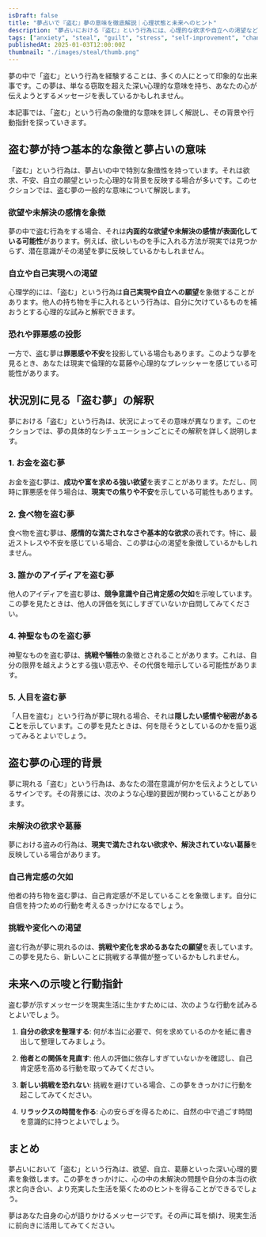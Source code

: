 ```yaml
---
isDraft: false
title: "夢占いで『盗む』夢の意味を徹底解説｜心理状態と未来へのヒント"
description: "夢占いにおける『盗む』という行為には、心理的な欲求や自立への渇望など、深い意味が隠されています。本記事では、盗む夢が示唆するメッセージを具体的に解説します。"
tags: ["anxiety", "steal", "guilt", "stress", "self-improvement", "change", "fear", "relationships"]
publishedAt: 2025-01-03T12:00:00Z
thumbnail: "./images/steal/thumb.png"
---
```


夢の中で「盗む」という行為を経験することは、多くの人にとって印象的な出来事です。この夢は、単なる窃取を超えた深い心理的な意味を持ち、あなたの心が伝えようとするメッセージを表しているかもしれません。

本記事では、「盗む」という行為の象徴的な意味を詳しく解説し、その背景や行動指針を探っていきます。

<TableOfContents />

<AdUnit />

## 盗む夢が持つ基本的な象徴と夢占いの意味

「盗む」という行為は、夢占いの中で特別な象徴性を持っています。それは欲求、不安、自立の願望といった心理的な背景を反映する場合が多いです。このセクションでは、盗む夢の一般的な意味について解説します。

### 欲望や未解決の感情を象徴

夢の中で盗む行為をする場合、それは**内面的な欲望や未解決の感情が表面化している可能性**があります。例えば、欲しいものを手に入れる方法が現実では見つからず、潜在意識がその渇望を夢に反映しているかもしれません。

### 自立や自己実現への渇望

心理学的には、「盗む」という行為は**自己実現や自立への願望**を象徴することがあります。他人の持ち物を手に入れるという行為は、自分に欠けているものを補おうとする心理的な試みと解釈できます。

### 恐れや罪悪感の投影

一方で、盗む夢は**罪悪感や不安**を投影している場合もあります。このような夢を見るとき、あなたは現実で倫理的な葛藤や心理的なプレッシャーを感じている可能性があります。

<AdUnit />

## 状況別に見る「盗む夢」の解釈

夢における「盗む」という行為は、状況によってその意味が異なります。このセクションでは、夢の具体的なシチュエーションごとにその解釈を詳しく説明します。

### 1. お金を盗む夢

お金を盗む夢は、**成功や富を求める強い欲望**を表すことがあります。ただし、同時に罪悪感を伴う場合は、**現実での焦りや不安**を示している可能性もあります。

### 2. 食べ物を盗む夢

食べ物を盗む夢は、**感情的な満たされなさや基本的な欲求**の表れです。特に、最近ストレスや不安を感じている場合、この夢は心の渇望を象徴しているかもしれません。

### 3. 誰かのアイディアを盗む夢

他人のアイディアを盗む夢は、**競争意識や自己肯定感の欠如**を示唆しています。この夢を見たときは、他人の評価を気にしすぎていないか自問してみてください。

### 4. 神聖なものを盗む夢

神聖なものを盗む夢は、**挑戦や犠牲**の象徴とされることがあります。これは、自分の限界を越えようとする強い意志や、その代償を暗示している可能性があります。

### 5. 人目を盗む夢

「人目を盗む」という行為が夢に現れる場合、それは**隠したい感情や秘密があること**を示しています。この夢を見たときは、何を隠そうとしているのかを振り返ってみるとよいでしょう。

<AdUnit />

## 盗む夢の心理的背景

夢に現れる「盗む」という行為は、あなたの潜在意識が何かを伝えようとしているサインです。その背景には、次のような心理的要因が関わっていることがあります。

### 未解決の欲求や葛藤

夢における盗みの行為は、**現実で満たされない欲求や、解決されていない葛藤**を反映している場合があります。

### 自己肯定感の欠如

他者の持ち物を盗む夢は、自己肯定感が不足していることを象徴します。自分に自信を持つための行動を考えるきっかけになるでしょう。

### 挑戦や変化への渇望

盗む行為が夢に現れるのは、**挑戦や変化を求めるあなたの願望**を表しています。この夢を見たら、新しいことに挑戦する準備が整っているかもしれません。

<AdUnit />

## 未来への示唆と行動指針

盗む夢が示すメッセージを現実生活に生かすためには、次のような行動を試みるとよいでしょう。

1. <strong>自分の欲求を整理する</strong>: 何が本当に必要で、何を求めているのかを紙に書き出して整理してみましょう。

2. <strong>他者との関係を見直す</strong>:
   他人の評価に依存しすぎていないかを確認し、自己肯定感を高める行動を取ってみてください。

3. <strong>新しい挑戦を恐れない</strong>: 挑戦を避けている場合、この夢をきっかけに行動を起こしてみてください。

4. <strong>リラックスの時間を作る</strong>: 心の安らぎを得るために、自然の中で過ごす時間を意識的に持つとよいでしょう。

<AdUnit />

## まとめ

夢占いにおいて「盗む」という行為は、欲望、自立、葛藤といった深い心理的要素を象徴します。この夢をきっかけに、心の中の未解決の問題や自分の本当の欲求と向き合い、より充実した生活を築くためのヒントを得ることができるでしょう。

夢はあなた自身の心が語りかけるメッセージです。その声に耳を傾け、現実生活に前向きに活用してみてください。
